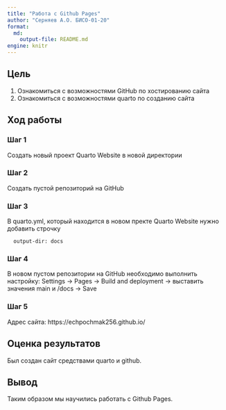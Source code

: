 ---
title: "Работа с Github Pages"
author: "Серняев А.О. БИСО-01-20"
format:   
  md:
    output-file: README.md
engine: knitr
---

## Цель

1.  Ознакомиться с возможностями GitHub по хостированию сайта
2.  Ознакомиться с возможностями quarto по созданию сайта

## Ход работы

### Шаг 1

Создать новый проект Quarto Website в новой директории

### Шаг 2

Создать пустой репозиторий на GitHub

### Шаг 3

В quarto.yml, который находится в новом пректе Quarto Website нужно добавить строчку

```         
  output-dir: docs 
```

### Шаг 4

В новом пустом репозитории на GitHub необходимо выполнить настройку: Settings -\> Pages -\> Build and deployment -\> выставить значения main и /docs -\> Save

### Шаг 5

Адрес сайта: https://echpochmak256.github.io/

## Оценка результатов

Был создан сайт средствами quarto и github.

## Вывод

Таким образом мы научились работать с Github Pages.
